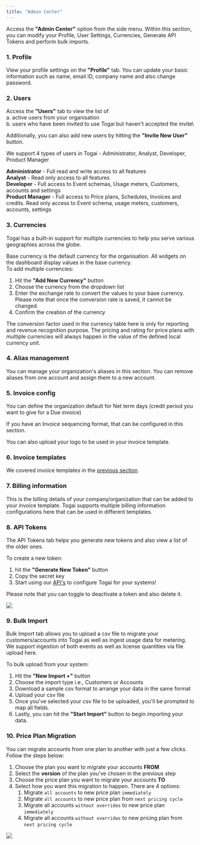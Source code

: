 ```yaml
---
title: "Admin Center"
---
```


Access the **"Admin Center"** option from the side menu. Within this section, you can modify your Profile, User Settings, Currencies, Generate API Tokens and perform bulk imports.

### 1\. Profile

View your profile settings on the **"Profile"** tab. You can update your basic information such as name, email ID, company name and also change password.

### 2\. Users

Access the **"Users"** tab to view the list of  
a. active users from your organisation  
b. users who have been invited to use Togai but haven't accepted the invite\\

Additionally, you can also add new users by hitting the **"Invite New User"** button.

<Note> We support 4 types of users in Togai - Administrator, Analyst, Developer, Product Manager </Note>

**Administrator** - Full read and write access to all features<br />
**Analyst** - Read only access to all features<br />
**Developer** - Full access to Event schemas, Usage meters, Customers, accounts and settings<br />
**Product Manager** - Full access to Price plans, Schedules, Invoices and credits. Read only access to Event schema, usage meters, customers, accounts, settings

### 3\. Currencies

Togai has a built-in support for multiple currencies to help you serve various geographies across the globe.

Base currency is the default currency for the organisation. All widgets on the dashboard display values in the base currency.  
To add multiple currencies:

1. Hit the **"Add New Currency"** button
2. Choose the currency from the dropdown list
3. Enter the exchange rate to convert the values to your base currency. Please note that once the conversion rate is saved, it cannot be changed.
4. Confirm the creation of the currency

<Note> The conversion factor used in the currency table here is only for reporting and revenue recognition purpose. The pricing and rating for price plans with multiple currencies will always happen in the value of the defined local currency unit. </Note>

### 4\. Alias management

You can manage your organization's aliases in this section. You can remove aliases from one account and assign them to a new account.

### 5\. Invoice config
You can define the organization default for Net term days (credit period you want to give for a Due invoice)

If you have an Invoice sequencing format, that can be configured in this section.

You can also upload your logo to be used in your invoice template.

### 6\. Invoice templates

We covered invoice templates in the [previous section](/docs/invoice-templates).

### 7\. Billing information
This is the billing details of your company/organization that can be added to your invoice template. Togai supports multiple billing information configurations here that can be used in different templates.


### 8\. API Tokens

The API Tokens tab helps you generate new tokens and also view a list of the older ones.

To create a new token:

1. hit the **"Generate New Token"** button
2. Copy the secret key
3. Start using our [API's](/api-reference) to configure Togai for your systems!

Please note that you can toggle to deactivate a token and also delete it.

<Frame caption="API tokens">
  <img src="/docs/images/api-tokens.png" />
</Frame>


### 9\. Bulk Import

Bulk Import tab allows you to upload a csv file to migrate your customers/accounts into Togai as well as ingest usage data for metering. We support ingestion of both events as well as license quantities via file upload here.

To bulk upload from your system:

1. Hit the **"New Import +"** button
2. Choose the import type i.e., Customers or Accounts
3. Download a sample csv format to arrange your data in the same format
4. Upload your csv file
5. Once you've selected your csv file to be uploaded, you'll be prompted to map all fields.
6. Lastly, you can hit the **"Start Import"** button to begin importing your data.

### 10\. Price Plan Migration

You can migrate accounts from one plan to another with just a few clicks. Follow the steps below: 

1. Choose the plan you want to migrate your accounts **FROM**
2. Select the **version** of the plan you've chosen in the previous step
3. Choose the price plan you want to migrate your accounts **TO**
4. Select how you want this migration to happen. There are 4 options:  
   1. Migrate `all accounts` to new price plan `immediately `  
   2. Migrate `all accounts` to new price plan from `next pricing cycle`  
   3. Migrate all accounts `without overrides` to new price plan `immediately `  
   4. Migrate all accounts `without overrides` to new pricing plan from `next pricing cycle `
   
![](/docs/images/4d20e7b-image.png) 


